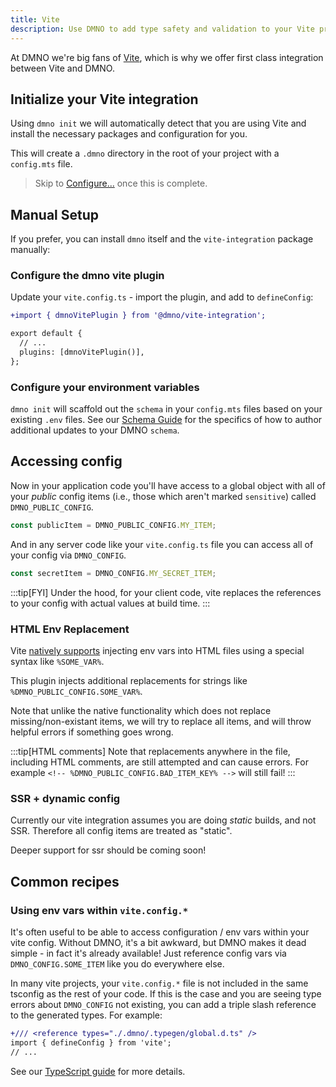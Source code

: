 ```yaml
---
title: Vite
description: Use DMNO to add type safety and validation to your Vite project's configuration. 
---
```



At DMNO we're big fans of [Vite](https://vitejs.dev/), which is why we offer first class integration between Vite and DMNO. 

## Initialize your Vite integration

Using `dmno init` we will automatically detect that you are using Vite and install the necessary packages and configuration for you.

<TabbedCode dynamicExec="dmno init" />

This will create a `.dmno` directory in the root of your project with a `config.mts` file.

> Skip to [Configure...](#configure-your-environment-variables) once this is complete.

## Manual Setup

If you prefer, you can install `dmno` itself and the `vite-integration` package manually:

<TabbedCode packageName="@dmno/vite-integration dmno" />


### Configure the dmno vite plugin

Update your `vite.config.ts` - import the plugin, and add to `defineConfig`:

```diff lang="ts" title="vite.config.ts" ins="dmnoVitePlugin()"
+import { dmnoVitePlugin } from '@dmno/vite-integration';

export default {
  // ...
  plugins: [dmnoVitePlugin()],
};

```

### Configure your environment variables    

`dmno init` will scaffold out the `schema` in your `config.mts` files based on your existing `.env` files. See our [Schema Guide](/docs/guides/schema/) for the specifics of how to author additional updates to your DMNO `schema`. 

## Accessing config

Now in your application code you'll have access to a global object with all of your _public_ config items (i.e., those which aren't marked `sensitive`) called `DMNO_PUBLIC_CONFIG`. 

```js
const publicItem = DMNO_PUBLIC_CONFIG.MY_ITEM;
```

And in any server code like your `vite.config.ts` file you can access all of your config via `DMNO_CONFIG`.

```js
const secretItem = DMNO_CONFIG.MY_SECRET_ITEM;
```


:::tip[FYI]
Under the hood, for your client code, vite replaces the references to your config with actual values at build time.
:::

### HTML Env Replacement
Vite [natively supports](https://vitejs.dev/guide/env-and-mode#html-env-replacement) injecting env vars into HTML files using a special syntax like `%SOME_VAR%`.

This plugin injects additional replacements for strings like `%DMNO_PUBLIC_CONFIG.SOME_VAR%`.

Note that unlike the native functionality which does not replace missing/non-existant items, we will try to replace all items, and will throw helpful errors if something goes wrong.

:::tip[HTML comments]
Note that replacements anywhere in the file, including HTML comments, are still attempted and can cause errors. For example `<!-- %DMNO_PUBLIC_CONFIG.BAD_ITEM_KEY% -->` will still fail!
:::


### SSR + dynamic config

Currently our vite integration assumes you are doing _static_ builds, and not SSR. Therefore all config items are treated as "static".

Deeper support for ssr should be coming soon!

## Common recipes

### Using env vars within `vite.config.*`
It's often useful to be able to access configuration / env vars within your vite config. Without DMNO, it's a bit awkward, but DMNO makes it dead simple - in fact it's already available! Just reference config vars via `DMNO_CONFIG.SOME_ITEM` like you do everywhere else.

In many vite projects, your `vite.config.*` file is not included in the same tsconfig as the rest of your code. If this is the case and you are seeing type errors about `DMNO_CONFIG` not existing, you can add a triple slash reference to the generated types. For example:

```diff lang="ts" title="vite.config.ts"
+/// <reference types="./.dmno/.typegen/global.d.ts" />
import { defineConfig } from 'vite';
// ...
```
See our [TypeScript guide](/docs/guides/typescript/) for more details.

